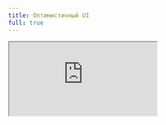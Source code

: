 ```yaml
---
title: Оптимистичный UI
full: true
---
```


<iframe
    src="https://codesandbox.io/embed/swr-basic-forked-gry7m0?fontsize=14&hidenavigation=1&theme=dark"
    style={{
        width: "100%",
        height: "100%",
        border: 0,
        overflow: "hidden",
        background: "rgb(21, 21, 21)",
    }}
    title="SWR - Оптимистичный UI"
    allow="accelerometer; ambient-light-sensor; camera; encrypted-media; geolocation; gyroscope; hid; microphone; midi; payment; usb; vr; xr-spatial-tracking"
    sandbox="allow-autoplay allow-forms allow-modals allow-popups allow-presentation allow-same-origin allow-scripts"
/>
